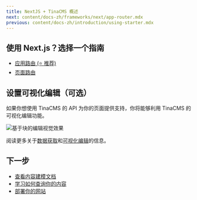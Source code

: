 ```yaml
---
title: NextJS + TinaCMS 概述
next: content/docs-zh/frameworks/next/app-router.mdx
previous: content/docs-zh/introduction/using-starter.mdx
---
```


## 使用 Next.js？选择一个指南

- [应用路由 (⭐ 推荐)](/docs/frameworks/next/app-router/)
- [页面路由](/docs/frameworks/next/pages-router)

## 设置可视化编辑（可选）

如果你想使用 TinaCMS 的 API 为你的页面提供支持，你将能够利用 TinaCMS 的可视化编辑功能。

![基于块的编辑视觉效果](/gif/blocks.gif)

阅读更多关于[数据获取](/docs/features/data-fetching/)和[可视化编辑](/docs/contextual-editing/overview/)的信息。

## 下一步

- [查看内容建模文档](/docs/schema/)
- [学习如何查询你的内容](/docs/features/data-fetching/)
- [部署你的网站](/docs/tinacloud)
